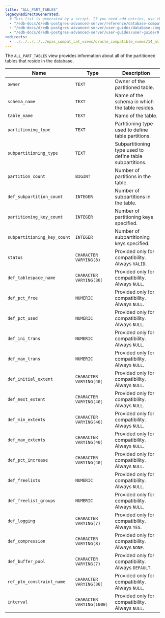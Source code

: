 ```yaml
---
title: "ALL_PART_TABLES"
legacyRedirectsGenerated:
  # This list is generated by a script. If you need add entries, use the `legacyRedirects` key.
  - "/edb-docs/d/edb-postgres-advanced-server/reference/database-compatibility-only for-oracle-developers-reference-guide/9.6/Database_Compatibility_for_Oracle_Developers_Reference_Guide.1.117.html"
  - "/edb-docs/d/edb-postgres-advanced-server/user-guides/database-compatibility-only for-oracle-developers-guide/9.5/Database_Compatibility_for_Oracle_Developers_Guide.1.234.html"
  - "/edb-docs/d/edb-postgres-advanced-server/user-guides/user-guide/9.5/EDB_Postgres_Enterprise_Guide.1.180.html"
redirects:
  - ../../../../../epas_compat_cat_views/oracle_compatible_views/14_all_part_tables #generated for docs/epas/reorg-role-use-case-mode
---
```


<div id="all_part_tables" class="registered_link"></div>

The `ALL_PART_TABLES` view provides information about all of the partitioned tables that reside in the database.

| Name                        | Type                      | Description                                                  |
| --------------------------- | ------------------------- | ------------------------------------------------------------ |
| `owner`                     | `TEXT`                    | Owner of the partitioned table.                          |
| `schema_name`               | `TEXT`                    | Name of the schema in which the table resides.           |
| `table_name`                | `TEXT`                    | Name of the table.                                       |
| `partitioning_type`         | `TEXT`                    | Partitioning type used to define table partitions.       |
| `subpartitioning_type`      | `TEXT`                    | Subpartitioning type used to define table subpartitions. |
| `partition_count`           | `BIGINT`                  | Number of partitions in the table.                       |
| `def_subpartition_count`    | `INTEGER`                 | Number of subpartitions in the table.                    |
| `partitioning_key_count`    | `INTEGER`                 | Number of partitioning keys specified.                   |
| `subpartitioning_key_count` | `INTEGER`                 | Number of subpartitioning keys specified.                |
| `status`                    | `CHARACTER VARYING(8)`    | Provided only for compatibility. Always `VALID`.             |
| `def_tablespace_name`       | `CHARACTER VARYING(30)`   | Provided only for compatibility. Always `NULL`.              |
| `def_pct_free`              | `NUMERIC`                 | Provided only for compatibility. Always `NULL`.              |
| `def_pct_used`              | `NUMERIC`                 | Provided only for compatibility. Always `NULL`.              |
| `def_ini_trans`             | `NUMERIC`                 | Provided only for compatibility. Always `NULL`.              |
| `def_max_trans`             | `NUMERIC`                 | Provided only for compatibility. Always `NULL`.              |
| `def_initial_extent`        | `CHARACTER VARYING(40)`   | Provided only for compatibility. Always `NULL`.              |
| `def_next_extent`           | `CHARACTER VARYING(40)`   | Provided only for compatibility. Always `NULL`.              |
| `def_min_extents`           | `CHARACTER VARYING(40)`   | Provided only for compatibility. Always `NULL`.              |
| `def_max_extents`           | `CHARACTER VARYING(40)`   | Provided only for compatibility. Always `NULL`.              |
| `def_pct_increase`          | `CHARACTER VARYING(40)`   | Provided only for compatibility. Always `NULL`.              |
| `def_freelists`             | `NUMERIC`                 | Provided only for compatibility. Always `NULL`.              |
| `def_freelist_groups`       | `NUMERIC`                 | Provided only for compatibility. Always `NULL`.              |
| `def_logging`               | `CHARACTER VARYING(7)`    | Provided only for compatibility. Always `YES`.               |
| `def_compression`           | `CHARACTER VARYING(8)`    | Provided only for compatibility. Always `NONE`.              |
| `def_buffer_pool`           | `CHARACTER VARYING(7)`    | Provided only for compatibility. Always `DEFAULT`.           |
| `ref_ptn_constraint_name`   | `CHARACTER VARYING(30)`   | Provided only for compatibility. Always `NULL`.              |
| `interval`                  | `CHARACTER VARYING(1000)` | Provided only for compatibility. Always `NULL`.              |
